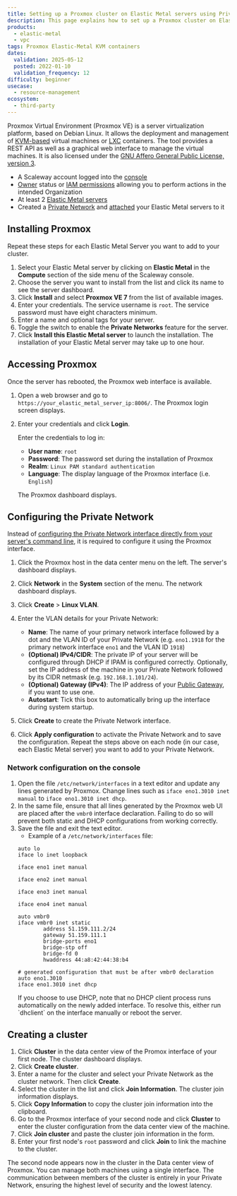 ```yaml
---
title: Setting up a Proxmox cluster on Elastic Metal servers using Private Networks
description: This page explains how to set up a Proxmox cluster on Elastic Metal servers using the Private Networks feature
products:
  - elastic-metal
  - vpc
tags: Proxmox Elastic-Metal KVM containers
dates:
  validation: 2025-05-12
  posted: 2022-01-10
  validation_frequency: 12
difficulty: beginner
usecase:
  - resource-management
ecosystem:
  - third-party
---
```




Proxmox Virtual Environment (Proxmox VE) is a server virtualization platform, based on Debian Linux. It allows the deployment and management of [KVM-based](https://www.linux-kvm.org/page/Main_Page) virtual machines or [LXC](https://linuxcontainers.org/) containers. The tool provides a REST API as well as a graphical web interface to manage the virtual machines. It is also licensed under the [GNU Affero General Public License, version 3](https://www.gnu.org/licenses/agpl-3.0.html).

<Requirements />

- A Scaleway account logged into the [console](https://console.scaleway.com)
- [Owner](/iam/concepts/#owner) status or [IAM permissions](/iam/concepts/#permission) allowing you to perform actions in the intended Organization
- At least 2 [Elastic Metal servers](https://www.scaleway.com/en/dedibox/)
- Created a [Private Network](/elastic-metal/how-to/use-private-networks/) and [attached](/elastic-metal/how-to/use-private-networks/#how-to-attach-and-detach-elastic-metal-servers-to-a-private-network) your Elastic Metal servers to it

## Installing Proxmox

<Message type="note">
  Repeat these steps for each Elastic Metal Server you want to add to your cluster.
</Message>

1. Select your Elastic Metal server by clicking on **Elastic Metal** in the **Compute** section of the side menu of the Scaleway console.
2. Choose the server you want to install from the list and click its name to see the server dashboard.
3. Click **Install** and select **Proxmox VE 7** from the list of available images.
    <Lightbox image={image} alt="" />
4. Enter your credentials. The service username is `root`. The service password must have eight characters minimum.
5. Enter a name and optional tags for your server.
6. Toggle the switch to enable the **Private Networks** feature for the server.
7. Click **Install this Elastic Metal server** to launch the installation.
    <Message type="note">
      The installation of your Elastic Metal server may take up to one hour.
    </Message>

## Accessing Proxmox

Once the server has rebooted, the Proxmox web interface is available.

1. Open a web browser and go to `https://your_elastic_metal_server_ip:8006/`. The Proxmox login screen displays.
2. Enter your credentials and click **Login**.

    Enter the credentials to log in:

      - **User name**: `root`
      - **Password**: The password set during the installation of Proxmox
      - **Realm**: `Linux PAM standard authentication`
      - **Language**: The display language of the Proxmox interface (i.e. `English`)

    The Proxmox dashboard displays.

## Configuring the Private Network

Instead of [configuring the Private Network interface directly from your server's command line](/elastic-metal/how-to/use-private-networks/#how-to-configure-the-network-interface-on-your-elastic-metal-server-for-private-networks), it is required to configure it using the Proxmox interface.

1. Click the Proxmox host in the data center menu on the left. The server's dashboard displays.
2. Click **Network** in the **System** section of the menu. The network dashboard displays.
3. Click **Create** > **Linux VLAN**.
    <Lightbox image={image2} alt="" />
4. Enter the VLAN details for your Private Network:
    <Lightbox image={image3} alt="" />

    * **Name**: The name of your primary network interface followed by a dot and the VLAN ID of your Private Network (e.g. `eno1.1918` for the primary network interface `eno1` and the VLAN ID `1918`)
    * **(Optional) IPv4/CIDR**: The private IP of your server will be configured through DHCP if IPAM is configured correctly. Optionally, set the IP address of the machine in your Private Network followed by its CIDR netmask (e.g. `192.168.1.101/24`).
    * **(Optional) Gateway (IPv4)**: The IP address of your [Public Gateway](/public-gateways/concepts/#public-gateway), if you want to use one.
    * **Autostart**: Tick this box to automatically bring up the interface during system startup.
5. Click **Create** to create the Private Network interface.
6. Click **Apply configuration** to activate the Private Network and to save the configuration.
    <Message type="note">
      Repeat the steps above on each node (in our case, each Elastic Metal server) you want to add to your Private Network.
    </Message>

### Network configuration on the console

1. Open the file `/etc/network/interfaces` in a text editor and update any lines generated by Proxmox. Change lines such as `iface eno1.3010 inet manual` to `iface eno1.3010 inet dhcp`.
2. In the same file, ensure that all lines generated by the Proxmox web UI are placed after the `vmbr0` interface declaration. Failing to do so will prevent both static and DHCP configurations from working correctly.
3. Save the file and exit the text editor.
    - Example of a `/etc/network/interfaces` file:
    ```
    auto lo
    iface lo inet loopback

    iface eno1 inet manual

    iface eno2 inet manual

    iface eno3 inet manual

    iface eno4 inet manual

    auto vmbr0
    iface vmbr0 inet static
            address 51.159.111.2/24
            gateway 51.159.111.1
            bridge-ports eno1
            bridge-stp off
            bridge-fd 0
            hwaddress 44:a8:42:44:38:b4

    # generated configuration that must be after vmbr0 declaration
    auto eno1.3010
    iface eno1.3010 inet dhcp
    ```
    <Message type="note">
      If you choose to use DHCP, note that no DHCP client process runs automatically on the newly added interface. To resolve this, either run `dhclient` on the interface manually or reboot the server.
    </Message>


## Creating a cluster

1. Click **Cluster** in the data center view of the Promox interface of your first node. The cluster dashboard displays.
    <Lightbox image={image4} alt="" />
2. Click **Create cluster**.
3. Enter a name for the cluster and select your Private Network as the cluster network. Then click **Create**.
    <Lightbox image={image5} alt="" />
4. Select the cluster in the list and click **Join Information**. The cluster join information displays.
    <Lightbox image={image6} alt="" />
5. Click **Copy Information** to copy the cluster join information into the clipboard.
6. Go to the Proxmox interface of your second node and click **Cluster** to enter the cluster configuration from the data center view of the machine.
7. Click **Join cluster** and paste the cluster join information in the form.
8. Enter your first node's `root` password and click **Join** to link the machine to the cluster.
    <Lightbox image={image7} alt="" />

The second node appears now in the cluster in the Data center view of Proxmox. You can manage both machines using a single interface. The communication between members of the cluster is entirely in your Private Network, ensuring the highest level of security and the lowest latency.

<Lightbox image={image8} alt="" />